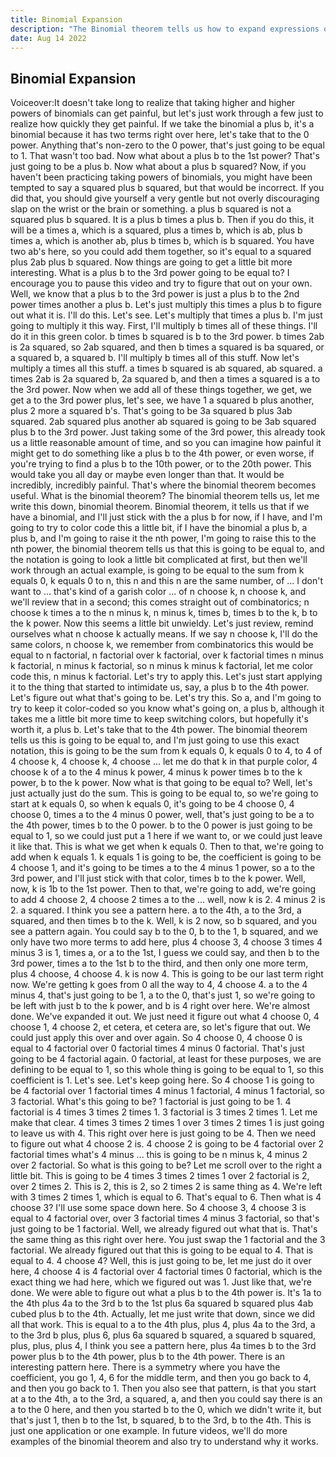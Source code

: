 ```yaml
---
title: Binomial Expansion
description: "The Binomial theorem tells us how to expand expressions of the form (a+b)ⁿ, for example, (x+y)⁷. The larger the power is, the harder it is to expand expressions like this directly. But with the Binomial theorem, the process is relatively fast!"
date: Aug 14 2022
---
```



## Binomial Expansion


Voiceover:It doesn't take long to realize that taking higher and higher powers of binomials can get painful, but let's just work through a few just to realize how quickly they get painful. If we take the binomial a plus b, it's a binomial because it has two terms right over here, let's take that to the 0 power. Anything that's non-zero to the 0 power, that's just going to be equal to 1. That wasn't too bad. Now what about a plus b to the 1st power? That's just going to be a plus b. Now what about a plus b squared? Now, if you haven't been practicing taking powers of binomials, you might have been tempted to say a squared plus b squared, but that would be incorrect. If you did that, you should give yourself a very gentle but not overly discouraging slap on the wrist or the brain or something. a plus b squared is not a squared plus b squared. It is a plus b times a plus b. Then if you do this, it will be a times a, which is a squared, plus a times b, which is ab, plus b times a, which is another ab, plus b times b, which is b squared. You have two ab's here, so you could add them together, so it's equal to a squared plus 2ab plus b squared. Now things are going to get a little bit more interesting. What is a plus b to the 3rd power going to be equal to? I encourage you to pause this video and try to figure that out on your own. Well, we know that a plus b to the 3rd power is just a plus b to the 2nd power times another a plus b. Let's just multiply this times a plus b to figure out what it is. I'll do this. Let's see. Let's multiply that times a plus b. I'm just going to multiply it this way. First, I'll multiply b times all of these things. I'll do it in this green color. b times b squared is b to the 3rd power. b times 2ab is 2a squared, so 2ab squared, and then b times a squared is ba squared, or a squared b, a squared b. I'll multiply b times all of this stuff. Now let's multiply a times all this stuff. a times b squared is ab squared, ab squared. a times 2ab is 2a squared b, 2a squared b, and then a times a squared is a to the 3rd power. Now when we add all of these things together, we get, we get a to the 3rd power plus, let's see, we have 1 a squared b plus another, plus 2 more a squared b's. That's going to be 3a squared b plus 3ab squared. 2ab squared plus another ab squared is going to be 3ab squared plus b to the 3rd power. Just taking some of the 3rd power, this already took us a little reasonable amount of time, and so you can imagine how painful it might get to do something like a plus b to the 4th power, or even worse, if you're trying to find a plus b to the 10th power, or to the 20th power. This would take you all day or maybe even longer than that. It would be incredibly, incredibly painful. That's where the binomial theorem becomes useful. What is the binomial theorem? The binomial theorem tells us, let me write this down, binomial theorem. Binomial theorem, it tells us that if we have a binomial, and I'll just stick with the a plus b for now, if I have, and I'm going to try to color code this a little bit, if I have the binomial a plus b, a plus b, and I'm going to raise it the nth power, I'm going to raise this to the nth power, the binomial theorem tells us that this is going to be equal to, and the notation is going to look a little bit complicated at first, but then we'll work through an actual example, is going to be equal to the sum from k equals 0, k equals 0 to n, this n and this n are the same number, of ... I don't want to ... that's kind of a garish color ... of n choose k, n choose k, and we'll review that in a second; this comes straight out of combinatorics; n choose k times a to the n minus k, n minus k, times b, times b to the k, b to the k power. Now this seems a little bit unwieldy. Let's just review, remind ourselves what n choose k actually means. If we say n choose k, I'll do the same colors, n choose k, we remember from combinatorics this would be equal to n factorial, n factorial over k factorial, over k factorial times n minus k factorial, n minus k factorial, so n minus k minus k factorial, let me color code this, n minus k factorial. Let's try to apply this. Let's just start applying it to the thing that started to intimidate us, say, a plus b to the 4th power. Let's figure out what that's going to be. Let's try this. So a, and I'm going to try to keep it color-coded so you know what's going on, a plus b, although it takes me a little bit more time to keep switching colors, but hopefully it's worth it, a plus b. Let's take that to the 4th power. The binomial theorem tells us this is going to be equal to, and I'm just going to use this exact notation, this is going to be the sum from k equals 0, k equals 0 to 4, to 4 of 4 choose k, 4 choose k, 4 choose ... let me do that k in that purple color, 4 choose k of a to the 4 minus k power, 4 minus k power times b to the k power, b to the k power. Now what is that going to be equal to? Well, let's just actually just do the sum. This is going to be equal to, so we're going to start at k equals 0, so when k equals 0, it's going to be 4 choose 0, 4 choose 0, times a to the 4 minus 0 power, well, that's just going to be a to the 4th power, times b to the 0 power. b to the 0 power is just going to be equal to 1, so we could just put a 1 here if we want to, or we could just leave it like that. This is what we get when k equals 0. Then to that, we're going to add when k equals 1. k equals 1 is going to be, the coefficient is going to be 4 choose 1, and it's going to be times a to the 4 minus 1 power, so a to the 3rd power, and I'll just stick with that color, times b to the k power. Well, now, k is 1b to the 1st power. Then to that, we're going to add, we're going to add 4 choose 2, 4 choose 2 times a to the ... well, now k is 2. 4 minus 2 is 2. a squared. I think you see a pattern here. a to the 4th, a to the 3rd, a squared, and then times b to the k. Well, k is 2 now, so b squared, and you see a pattern again. You could say b to the 0, b to the 1, b squared, and we only have two more terms to add here, plus 4 choose 3, 4 choose 3 times 4 minus 3 is 1, times a, or a to the 1st, I guess we could say, and then b to the 3rd power, times a to the 1st b to the third, and then only one more term, plus 4 choose, 4 choose 4. k is now 4. This is going to be our last term right now. We're getting k goes from 0 all the way to 4, 4 choose 4. a to the 4 minus 4, that's just going to be 1, a to the 0, that's just 1, so we're going to be left with just b to the k power, and b is 4 right over here. We're almost done. We've expanded it out. We just need it figure out what 4 choose 0, 4 choose 1, 4 choose 2, et cetera, et cetera are, so let's figure that out. We could just apply this over and over again. So 4 choose 0, 4 choose 0 is equal to 4 factorial over 0 factorial times 4 minus 0 factorial. That's just going to be 4 factorial again. 0 factorial, at least for these purposes, we are defining to be equal to 1, so this whole thing is going to be equal to 1, so this coefficient is 1. Let's see. Let's keep going here. So 4 choose 1 is going to be 4 factorial over 1 factorial times 4 minus 1 factorial, 4 minus 1 factorial, so 3 factorial. What's this going to be? 1 factorial is just going to be 1. 4 factorial is 4 times 3 times 2 times 1. 3 factorial is 3 times 2 times 1. Let me make that clear. 4 times 3 times 2 times 1 over 3 times 2 times 1 is just going to leave us with 4. This right over here is just going to be 4. Then we need to figure out what 4 choose 2 is. 4 choose 2 is going to be 4 factorial over 2 factorial times what's 4 minus ... this is going to be n minus k, 4 minus 2 over 2 factorial. So what is this going to be? Let me scroll over to the right a little bit. This is going to be 4 times 3 times 2 times 1 over 2 factorial is 2, over 2 times 2. This is 2, this is 2, so 2 times 2 is same thing as 4. We're left with 3 times 2 times 1, which is equal to 6. That's equal to 6. Then what is 4 choose 3? I'll use some space down here. So 4 choose 3, 4 choose 3 is equal to 4 factorial over, over 3 factorial times 4 minus 3 factorial, so that's just going to be 1 factorial. Well, we already figured out what that is. That's the same thing as this right over here. You just swap the 1 factorial and the 3 factorial. We already figured out that this is going to be equal to 4. That is equal to 4. 4 choose 4? Well, this is just going to be, let me just do it over here, 4 choose 4 is 4 factorial over 4 factorial times 0 factorial, which is the exact thing we had here, which we figured out was 1. Just like that, we're done. We were able to figure out what a plus b to the 4th power is. It's 1a to the 4th plus 4a to the 3rd b to the 1st plus 6a squared b squared plus 4ab cubed plus b to the 4th. Actually, let me just write that down, since we did all that work. This is equal to a to the 4th plus, plus 4, plus 4a to the 3rd, a to the 3rd b plus, plus 6, plus 6a squared b squared, a squared b squared, plus, plus, plus 4, I think you see a pattern here, plus 4a times b to the 3rd power plus b to the 4th power, plus b to the 4th power. There is an interesting pattern here. There is a symmetry where you have the coefficient, you go 1, 4, 6 for the middle term, and then you go back to 4, and then you go back to 1. Then you also see that pattern, is that you start at a to the 4th, a to the 3rd, a squared, a, and then you could say there is an a to the 0 here, and then you started b to the 0, which we didn't write it, but that's just 1, then b to the 1st, b squared, b to the 3rd, b to the 4th. This is just one application or one example. In future videos, we'll do more examples of the binomial theorem and also try to understand why it works.
